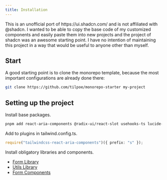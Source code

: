 ```yaml
---
title: Installation
---
```



<Alert type="warning" className="my-4">
  <AlertDescription>
    This is an unofficial port of https://ui.shadcn.com/ and is not affiliated
    with @shadcn. I wanted to be able to copy the base code of my customized
    components and easily paste them into new projects and the project of shadcn
    was an awesome starting point.
  </AlertDescription>
</Alert>
<Alert type="error">
  <AlertDescription>
    I have no intention of maintaining this project in a way that would be
    useful to anyone other than myself.
  </AlertDescription>
</Alert>

## Start

A good starting point is to clone the monorepo template, because the most important configurations are already done there:

```bash
git clone https://github.com/tilpoe/monorepo-starter my-project
```

## Setting up the project

<Steps>

<Step>Install base packages.</Step>

```bash
pnpm add react-aria-components @radix-ui/react-slot usehooks-ts lucide-react cva@beta tailwindcss-react-aria-components react-hook-form @hookform/resolvers
```

<Step>Add to plugins in tailwind.config.ts.</Step>

```ts
require("tailwindcss-react-aria-components")({ prefix: "s" });
```

<Step>Install obligatory libraries and components.</Step>

- [Form Library](/docs/library/form)
- [Utils Library](/docs/library/utils)
- [Form Components](/docs/components/ui/form)

</Steps>

